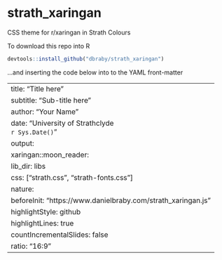 # strath_xaringan
CSS theme for r/xaringan in Strath Colours

To download this repo into R

```r

devtools::install_github("dbraby/strath_xaringan")

```
...and inserting the code below into to the YAML front-matter

---
title: "Title here"
subtitle: "Sub-title here"
author: "Your Name"
date: "University of Strathclyde </br> `r Sys.Date()`"
output:
  xaringan::moon_reader:
    lib_dir: libs
    css: ["strath.css", "strath-fonts.css"]
    nature:
      beforeInit: "https://www.danielbraby.com/strath_xaringan.js"
      highlightStyle: github
      highlightLines: true
      countIncrementalSlides: false
      ratio: "16:9"
---
